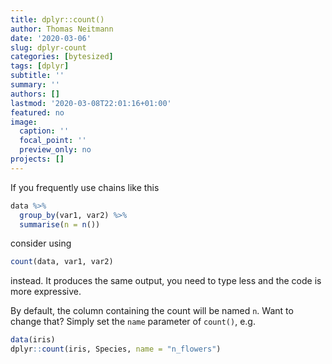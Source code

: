 ```yaml
---
title: dplyr::count()
author: Thomas Neitmann
date: '2020-03-06'
slug: dplyr-count
categories: [bytesized]
tags: [dplyr]
subtitle: ''
summary: ''
authors: []
lastmod: '2020-03-08T22:01:16+01:00'
featured: no
image:
  caption: ''
  focal_point: ''
  preview_only: no
projects: []
---
```


If you frequently use chains like this

```r
data %>%
  group_by(var1, var2) %>%
  summarise(n = n())
```

consider using

```r
count(data, var1, var2)
```

instead. It produces the same output, you need to type less and the code is more expressive. 

By default, the column containing the count will be named `n`. Want to change that? Simply set the `name` parameter of `count()`, e.g.

```r
data(iris)
dplyr::count(iris, Species, name = "n_flowers")
```
